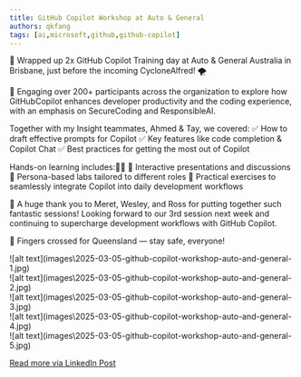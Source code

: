 ```yaml
---
title: GitHub Copilot Workshop at Auto & General
authors: qkfang
tags: [ai,microsoft,github,github-copilot]
---
```


🚀 Wrapped up 2x GitHub Copilot Training day at Auto & General Australia in Brisbane, just before the incoming CycloneAlfred! 🌪️

👥 Engaging over 200+ participants across the organization to explore how GitHubCopilot enhances developer productivity and the coding experience, with an emphasis on SecureCoding and ResponsibleAI.

Together with my Insight teammates, Ahmed & Tay, we covered:
✅ How to draft effective prompts for Copilot
✅ Key features like code completion & Copilot Chat
✅ Best practices for getting the most out of Copilot

Hands-on learning includes:👨‍💻
🔹 Interactive presentations and discussions
🔹 Persona-based labs tailored to different roles
🔹 Practical exercises to seamlessly integrate Copilot into daily development workflows

🙌 A huge thank you to Meret, Wesley, and Ross for putting together such fantastic sessions! Looking forward to our 3rd session next week and continuing to supercharge development workflows with GitHub Copilot.

🤞 Fingers crossed for Queensland — stay safe, everyone!

<div className="img-grid">
  <div className="img-item">
    ![alt text](images\2025-03-05-github-copilot-workshop-auto-and-general-1.jpg)
  </div>
  <div className="img-item">
    ![alt text](images\2025-03-05-github-copilot-workshop-auto-and-general-2.jpg)
  </div>
  <div className="img-item">
    ![alt text](images\2025-03-05-github-copilot-workshop-auto-and-general-3.jpg)
  </div>
  <div className="img-item">
    ![alt text](images\2025-03-05-github-copilot-workshop-auto-and-general-4.jpg)
  </div>
  <div className="img-item">
    ![alt text](images\2025-03-05-github-copilot-workshop-auto-and-general-5.jpg)
  </div>
</div>

<a href="https://www.linkedin.com/posts/qkfang_copilot-cyclonealfred-githubcopilot-activity-7303300481571860480-X7LF" target="_blank">Read more via LinkedIn Post</a>

